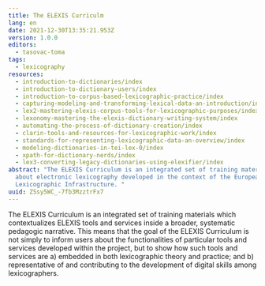 ```yaml
---
title: The ELEXIS Curriculm
lang: en
date: 2021-12-30T13:35:21.953Z
version: 1.0.0
editors:
  - tasovac-toma
tags:
  - lexicography
resources:
  - introduction-to-dictionaries/index
  - introduction-to-dictionary-users/index
  - introduction-to-corpus-based-lexicographic-practice/index
  - capturing-modeling-and-transforming-lexical-data-an-introduction/index
  - lex2-mastering-elexis-corpus-tools-for-lexicographic-purposes/index
  - lexonomy-mastering-the-elexis-dictionary-writing-system/index
  - automating-the-process-of-dictionary-creation/index
  - clarin-tools-and-resources-for-lexicographic-work/index
  - standards-for-representing-lexicographic-data-an-overview/index
  - modeling-dictionaries-in-tei-lex-0/index
  - xpath-for-dictionary-nerds/index
  - lex3-converting-legacy-dictionaries-using-elexifier/index
abstract: "The ELEXIS Curriculum is an integrated set of training materials
  about electronic lexicography developed in the context of the European
  Lexicographic Infrastructure. "
uuid: ZSsy5WC_-7fb3MzztrFx7
---
```


The ELEXIS Curriculum is an integrated set of training materials which contextualizes ELEXIS tools and services inside a broader, systematic pedagogic narrative. This means that the goal of the ELEXIS Curriculum is not simply to inform users about the functionalities of particular tools and services developed within the project, but to show how such tools and services are a) embedded in both lexicographic theory and practice; and b) representative of and contributing to the development of digital skills among lexicographers.
